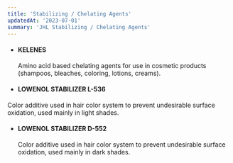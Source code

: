 ```yaml
---
title: 'Stabilizing / Chelating Agents'
updatedAt: '2023-07-01'
summary: 'JHL Stabilizing / Chelating Agents'
---
```


- #### KELENES

  Amino acid based chelating agents for use in cosmetic products (shampoos, bleaches, coloring, lotions, creams).

- #### LOWENOL STABILIZER L-536

Color additive used in hair color system to prevent undesirable surface oxidation, used mainly in light shades.

- #### LOWENOL STABILIZER D-552

  Color additive used in hair color system to prevent undesirable surface oxidation, used mainly in dark shades.
